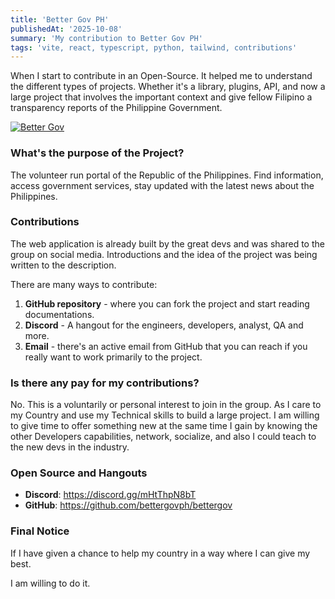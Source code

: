 ```yaml
---
title: 'Better Gov PH'
publishedAt: '2025-10-08'
summary: 'My contribution to Better Gov PH'
tags: 'vite, react, typescript, python, tailwind, contributions'
---
```


When I start to contribute in an Open-Source. It helped me to understand the different types of projects. Whether it's a library, plugins, API, and now a large project that involves the important context and give fellow Filipino a transparency reports of the Philippine Government.

[![Better Gov](/photos/better-gov-personal.png)](https://github.com/bettergovph)


### What's the purpose of the Project?

The volunteer run portal of the Republic of the Philippines. Find information, access government services, stay updated with the latest news about the Philippines.


### Contributions

The web application is already built by the great devs and was shared to the group on social media. Introductions and the idea of the project was being written to the description.

There are many ways to contribute:

1. __GitHub repository__ - where you can fork the project and start reading documentations.
2. __Discord__ - A hangout for the engineers, developers, analyst, QA and more.
3. __Email__ - there's an active email from GitHub that you can reach if you really want to work primarily to the project.


### Is there any pay for my contributions?

No. This is a voluntarily or personal interest to join in the group. As I care to my Country and use my Technical skills to build a large project. I am willing to give time to offer something new at the same time I gain by knowing the other Developers capabilities, network, socialize, and also I could teach to the new devs in the industry.


### Open Source and Hangouts

- __Discord__: https://discord.gg/mHtThpN8bT
- __GitHub__: https://github.com/bettergovph/bettergov


### Final Notice

If I have given a chance to help my country in a way where I can give my best. 

I am willing to do it.